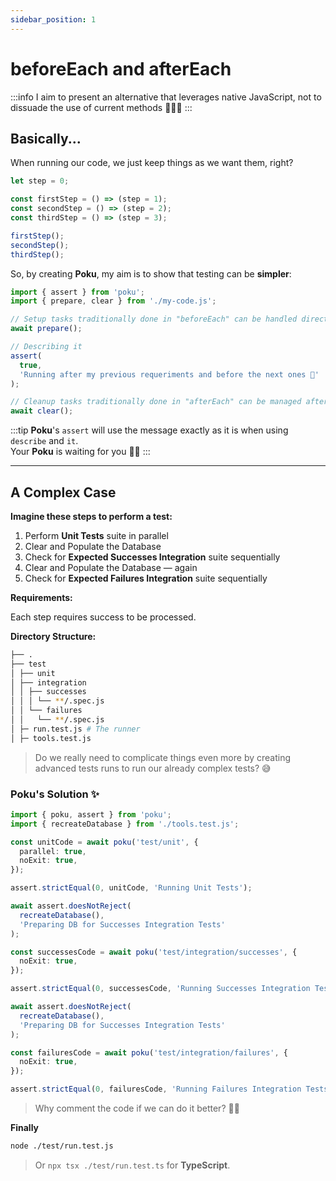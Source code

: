 ```yaml
---
sidebar_position: 1
---
```


# beforeEach and afterEach

:::info
I aim to present an alternative that leverages native JavaScript, not to dissuade the use of current methods 🙋🏻‍♂️
:::

## Basically...

When running our code, we just keep things as we want them, right?

```ts
let step = 0;

const firstStep = () => (step = 1);
const secondStep = () => (step = 2);
const thirdStep = () => (step = 3);

firstStep();
secondStep();
thirdStep();
```

So, by creating **Poku**, my aim is to show that testing can be **simpler**:

```ts
import { assert } from 'poku';
import { prepare, clear } from './my-code.js';

// Setup tasks traditionally done in "beforeEach" can be handled directly
await prepare();

// Describing it
assert(
  true,
  'Running after my previous requeriments and before the next ones 🚀'
);

// Cleanup tasks traditionally done in "afterEach" can be managed after the tests directly
await clear();
```

:::tip
**Poku**'s `assert` will use the message exactly as it is when using `describe` and `it`. <br />
Your **Poku** is waiting for you 🐷✨
:::

<hr />

## A Complex Case

**Imagine these steps to perform a test:**

1. Perform **Unit Tests** suite in parallel
2. Clear and Populate the Database
3. Check for **Expected Successes Integration** suite sequentially
4. Clear and Populate the Database — again
5. Check for **Expected Failures Integration** suite sequentially

**Requirements:**

Each step requires success to be processed.

**Directory Structure:**

```bash
├── .
├── test
│ ├── unit
│ ├── integration
│ │ ├── successes
│ │ │ └── **/.spec.js
│ │ └── failures
│ │   └── **/.spec.js
│ ├─ run.test.js # The runner
│ ├─ tools.test.js
```

> Do we really need to complicate things even more by creating advanced tests runs to run our already complex tests? 😅

### Poku's Solution ✨

```ts
import { poku, assert } from 'poku';
import { recreateDatabase } from './tools.test.js';

const unitCode = await poku('test/unit', {
  parallel: true,
  noExit: true,
});

assert.strictEqual(0, unitCode, 'Running Unit Tests');

await assert.doesNotReject(
  recreateDatabase(),
  'Preparing DB for Successes Integration Tests'
);

const successesCode = await poku('test/integration/successes', {
  noExit: true,
});

assert.strictEqual(0, successesCode, 'Running Successes Integration Tests');

await assert.doesNotReject(
  recreateDatabase(),
  'Preparing DB for Successes Integration Tests'
);

const failuresCode = await poku('test/integration/failures', {
  noExit: true,
});

assert.strictEqual(0, failuresCode, 'Running Failures Integration Tests');
```

> Why comment the code if we can do it better? 🧙🏻

**Finally**

```bash
node ./test/run.test.js
```

> Or `npx tsx ./test/run.test.ts` for **TypeScript**.
